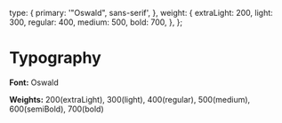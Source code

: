 
<Meta title="Typography" />

  type: {
    primary: '"Oswald", sans-serif',
  },
  weight: {
    extraLight: 200,
    light: 300,
    regular: 400,
    medium: 500,
    bold: 700,
  },
};


# Typography

**Font:** Oswald

**Weights:** 200(extraLight), 300(light), 400(regular), 500(medium), 600(semiBold), 700(bold)

<Typeset
  fontSizes={Object.values(fontSizes)}
  fontWeight={typography.weight.regular}
  sampleText={SampleText}
  fontFamily={typography.type.primary}
  color="black"
/>
